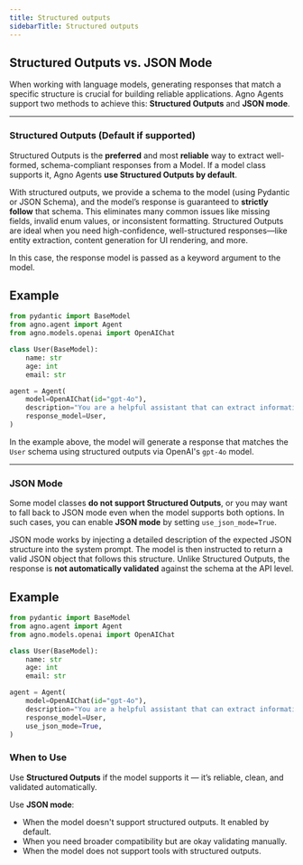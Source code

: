 ```yaml
---
title: Structured outputs
sidebarTitle: Structured outputs
---
```


## Structured Outputs vs. JSON Mode

When working with language models, generating responses that match a specific structure is crucial for building reliable applications. Agno Agents support two methods to achieve this: **Structured Outputs** and **JSON mode**.

---

### Structured Outputs (Default if supported)

Structured Outputs is the **preferred** and most **reliable** way to extract well-formed, schema-compliant responses from a Model. If a model class supports it, Agno Agents **use Structured Outputs by default**.

With structured outputs, we provide a schema to the model (using Pydantic or JSON Schema), and the model’s response is guaranteed to **strictly follow** that schema. This eliminates many common issues like missing fields, invalid enum values, or inconsistent formatting. Structured Outputs are ideal when you need high-confidence, well-structured responses—like entity extraction, content generation for UI rendering, and more.

In this case, the response model is passed as a keyword argument to the model.

## Example

```python
from pydantic import BaseModel
from agno.agent import Agent
from agno.models.openai import OpenAIChat

class User(BaseModel):
    name: str
    age: int
    email: str

agent = Agent(
    model=OpenAIChat(id="gpt-4o"),
    description="You are a helpful assistant that can extract information from a user's profile.",
    response_model=User,
)
```

In the example above, the model will generate a response that matches the `User` schema using structured outputs via OpenAI's `gpt-4o` model.

---

### JSON Mode

Some model classes **do not support Structured Outputs**, or you may want to fall back to JSON mode even when the model supports both options. In such cases, you can enable **JSON mode** by setting `use_json_mode=True`.

JSON mode works by injecting a detailed description of the expected JSON structure into the system prompt. The model is then instructed to return a valid JSON object that follows this structure. Unlike Structured Outputs, the response is **not automatically validated** against the schema at the API level.

## Example

```python
from pydantic import BaseModel
from agno.agent import Agent
from agno.models.openai import OpenAIChat

class User(BaseModel):
    name: str
    age: int
    email: str

agent = Agent(
    model=OpenAIChat(id="gpt-4o"),
    description="You are a helpful assistant that can extract information from a user's profile.",
    response_model=User,
    use_json_mode=True,
)

```

### When to Use

Use **Structured Outputs** if the model supports it — it’s reliable, clean, and validated automatically.

Use **JSON mode**:

- When the model doesn't support structured outputs. It enabled by default.
- When you need broader compatibility but are okay validating manually.
- When the model does not support tools with structured outputs.

